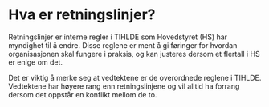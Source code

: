 
# Hva er retningslinjer?
Retningslinjer er interne regler i TIHLDE som Hovedstyret (HS) har myndighet til å endre. Disse reglene er ment å gi føringer for hvordan organisasjonen skal fungere i praksis, og kan justeres dersom et flertall i HS er enige om det.

Det er viktig å merke seg at vedtektene er de overordnede reglene i TIHLDE. Vedtektene har høyere rang enn retningslinjene og vil alltid ha forrang dersom det oppstår en konflikt mellom de to.
